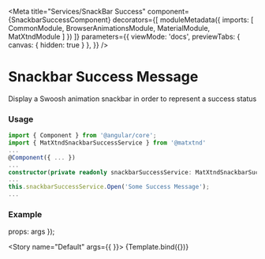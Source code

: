 
<Meta title="Services/SnackBar Success" component={SnackbarSuccessComponent} decorators={[
  moduleMetadata({
    imports: [
        CommonModule,
        BrowserAnimationsModule,
        MaterialModule,
        MatXtndModule
      ]
  })
]}
parameters={{
    viewMode: 'docs',
    previewTabs: { 
      canvas: { hidden: true } 
     },
  }}
/>

# Snackbar Success Message
Display a Swoosh animation snackbar in order to represent a success status

### Usage

```typescript
import { Component } from '@angular/core';
import { MatXtndSnackbarSuccessService } from '@matxtnd'
...
@Component({ ... })
...
constructor(private readonly snackbarSuccessService: MatXtndSnackbarSuccessService) { }
...
this.snackbarSuccessService.Open('Some Success Message');
...  

```
### Example

   props: args
});

<Story 
  name="Default" args={{ }}>
  {Template.bind({})}
</Story>

<ArgsTable story="." />
